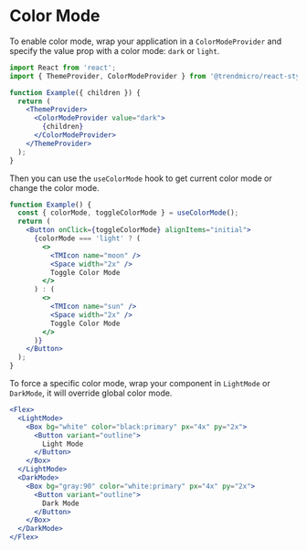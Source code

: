 # Color Mode

To enable color mode, wrap your application in a `ColorModeProvider` and specify the value prop with a color mode: `dark` or `light`.

```jsx disabled
import React from 'react';
import { ThemeProvider, ColorModeProvider } from '@trendmicro/react-styled-core';

function Example({ children }) {
  return (
    <ThemeProvider>
      <ColorModeProvider value="dark">
        {children}
      </ColorModeProvider>
    </ThemeProvider>
  );
}
```

Then you can use the `useColorMode` hook to get current color mode or change the color mode.

```jsx
function Example() {
  const { colorMode, toggleColorMode } = useColorMode();
  return (
    <Button onClick={toggleColorMode} alignItems="initial">
      {colorMode === 'light' ? (
        <>
          <TMIcon name="moon" />
          <Space width="2x" />
          Toggle Color Mode
        </>
      ) : (
        <>
          <TMIcon name="sun" />
          <Space width="2x" />
          Toggle Color Mode
        </>
      )}
    </Button>
  );
}
```

To force a specific color mode, wrap your component in `LightMode` or `DarkMode`, it will override global color mode.

```jsx
<Flex>
  <LightMode>
    <Box bg="white" color="black:primary" px="4x" py="2x">
      <Button variant="outline">
        Light Mode
      </Button>
    </Box>
  </LightMode>
  <DarkMode>
    <Box bg="gray:90" color="white:primary" px="4x" py="2x">
      <Button variant="outline">
        Dark Mode
      </Button>
    </Box>
  </DarkMode>
</Flex>
```
